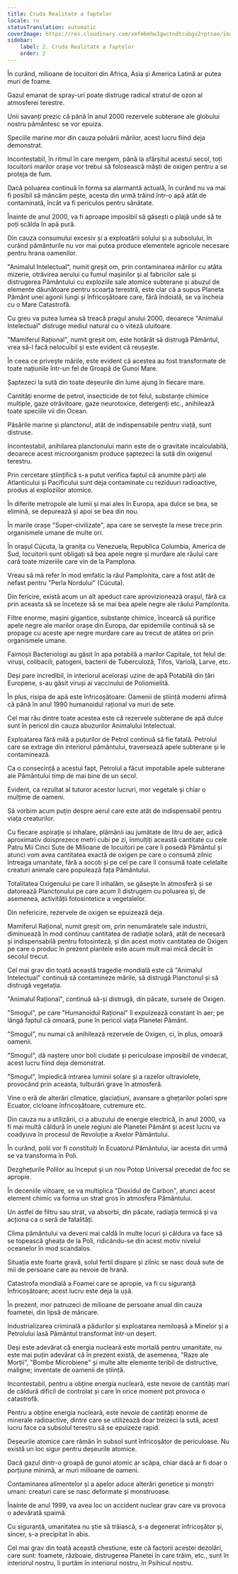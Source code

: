 ```yaml
---
title: Cruda Realitate a faptelor
locale: ro
statusTranslation: automatic
coverImage: https://res.cloudinary.com/xmfm6mhw3gwctndtcubgx2rptnae/image/upload/v1741354419/small_cover_la_gran_rebelion_28716e29d2.webp
sidebar:
    label: 2. Cruda Realitate a faptelor
    order: 2
---
```

În curând, milioane de locuitori din Africa, Asia și America Latină ar putea muri de foame.

Gazul emanat de spray-uri poate distruge radical stratul de ozon al atmosferei terestre.

Unii savanți prezic că până în anul 2000 rezervele subterane ale globului nostru pământesc se vor epuiza.

Speciile marine mor din cauza poluării mărilor, acest lucru fiind deja demonstrat.

Incontestabil, în ritmul în care mergem, până la sfârșitul acestui secol, toți locuitorii marilor orașe vor trebui să folosească măști de oxigen pentru a se proteja de fum.

Dacă poluarea continuă în forma sa alarmantă actuală, în curând nu va mai fi posibil să mâncăm pește, acesta din urmă trăind într-o apă atât de contaminată, încât va fi periculos pentru sănătate.

Înainte de anul 2000, va fi aproape imposibil să găsești o plajă unde să te poți scălda în apă pură.

Din cauza consumului excesiv și a exploatării solului și a subsolului, în curând pământurile nu vor mai putea produce elementele agricole necesare pentru hrana oamenilor.

"Animalul Intelectual", numit greșit om, prin contaminarea mărilor cu atâta mizerie, otrăvirea aerului cu fumul mașinilor și al fabricilor sale și distrugerea Pământului cu exploziile sale atomice subterane și abuzul de elemente dăunătoare pentru scoarța terestră, este clar că a supus Planeta Pământ unei agonii lungi și înfricoșătoare care, fără îndoială, se va încheia cu o Mare Catastrofă.

Cu greu va putea lumea să treacă pragul anului 2000, deoarece "Animalul Intelectual" distruge mediul natural cu o viteză uluitoare.

"Mamiferul Rațional", numit greșit om, este hotărât să distrugă Pământul, vrea să-l facă nelocuibil și este evident că reușește.

În ceea ce privește mările, este evident că acestea au fost transformate de toate națiunile într-un fel de Groapă de Gunoi Mare.

Șaptezeci la sută din toate deșeurile din lume ajung în fiecare mare.

Cantități enorme de petrol, insecticide de tot felul, substanțe chimice multiple, gaze otrăvitoare, gaze neurotoxice, detergenți etc., anihilează toate speciile vii din Ocean.

Păsările marine și planctonul, atât de indispensabile pentru viață, sunt distruse.

Incontestabil, anihilarea planctonului marin este de o gravitate incalculabilă, deoarece acest microorganism produce șaptezeci la sută din oxigenul terestru.

Prin cercetare științifică s-a putut verifica faptul că anumite părți ale Atlanticului și Pacificului sunt deja contaminate cu reziduuri radioactive, produs al exploziilor atomice.

În diferite metropole ale lumii și mai ales în Europa, apa dulce se bea, se elimină, se depurează și apoi se bea din nou.

În marile orașe "Super-civilizate", apa care se servește la mese trece prin organismele umane de multe ori.

În orașul Cúcuta, la granița cu Venezuela, Republica Columbia, America de Sud, locuitorii sunt obligați să bea apele negre și murdare ale râului care cară toate mizeriile care vin de la Pamplona.

Vreau să mă refer în mod emfatic la râul Pamplonita, care a fost atât de nefast pentru "Perla Nordului" (Cúcuta).

Din fericire, există acum un alt apeduct care aprovizionează orașul, fără ca prin aceasta să se înceteze să se mai bea apele negre ale râului Pamplonita.

Filtre enorme, mașini gigantice, substanțe chimice, încearcă să purifice apele negre ale marilor orașe din Europa, dar epidemiile continuă să se propage cu aceste ape negre murdare care au trecut de atâtea ori prin organismele umane.

Faimoșii Bacteriologi au găsit în apa potabilă a marilor Capitale, tot felul de: viruși, colibacili, patogeni, bacterii de Tuberculoză, Tifos, Variolă, Larve, etc.

Deși pare incredibil, în interiorul acelorași uzine de apă Potabilă din țări Europene, s-au găsit viruși ai vaccinului de Poliomielită.

În plus, risipa de apă este înfricoșătoare: Oamenii de știință moderni afirmă că până în anul 1990 humanoidul rațional va muri de sete.

Cel mai rău dintre toate acestea este că rezervele subterane de apă dulce sunt în pericol din cauza abuzurilor Animalului Intelectual.

Exploatarea fără milă a puțurilor de Petrol continuă să fie fatală. Petrolul care se extrage din interiorul pământului, traversează apele subterane și le contaminează.

Ca o consecință a acestui fapt, Petrolul a făcut impotabile apele subterane ale Pământului timp de mai bine de un secol.

Evident, ca rezultat al tuturor acestor lucruri, mor vegetale și chiar o mulțime de oameni.

Să vorbim acum puțin despre aerul care este atât de indispensabil pentru viața creaturilor.

Cu fiecare aspirație și inhalare, plămânii iau jumătate de litru de aer, adică aproximativ doisprezece metri cubi pe zi, înmulțiți această cantitate cu cele Patru Mii Cinci Sute de Milioane de locuitori pe care îi posedă Pământul și atunci vom avea cantitatea exactă de oxigen pe care o consumă zilnic întreaga umanitate, fără a socoti și pe cel pe care îl consumă toate celelalte creaturi animale care populează fața Pământului.

Totalitatea Oxigenului pe care îl inhalăm, se găsește în atmosferă și se datorează Planctonului pe care acum îl distrugem cu poluarea și, de asemenea, activității fotosintetice a vegetalelor.

Din nefericire, rezervele de oxigen se epuizează deja.

Mamiferul Rațional, numit greșit om, prin nenumăratele sale industrii, diminuează în mod continuu cantitatea de radiație solară, atât de necesară și indispensabilă pentru fotosinteză, și din acest motiv cantitatea de Oxigen pe care o produc în prezent plantele este acum mult mai mică decât în secolul trecut.

Cel mai grav din toată această tragedie mondială este că "Animalul Intelectual" continuă să contamineze mările, să distrugă Planctonul și să distrugă vegetația.

"Animalul Rațional", continuă să-și distrugă, din păcate, sursele de Oxigen.

"Smogul", pe care "Humanoidul Rațional" îl expulzează constant în aer; pe lângă faptul că omoară, pune în pericol viața Planetei Pământ.

"Smogul", nu numai că anihilează rezervele de Oxigen, ci, în plus, omoară oamenii.

"Smogul", dă naștere unor boli ciudate și periculoase imposibil de vindecat, acest lucru fiind deja demonstrat.

"Smogul", împiedică intrarea luminii solare și a razelor ultraviolete, provocând prin aceasta, tulburări grave în atmosferă.

Vine o eră de alterări climatice, glaciațiuni, avansare a ghețarilor polari spre Ecuator, cicloane înfricoșătoare, cutremure etc.

Din cauza nu a utilizării, ci a abuzului de energie electrică, în anul 2000, va fi mai multă căldură în unele regiuni ale Planetei Pământ și acest lucru va coadyuva în procesul de Revoluție a Axelor Pământului.

În curând, polii vor fi constituiți în Ecuatorul Pământului, iar acesta din urmă se va transforma în Poli.

Dezghețurile Polilor au început și un nou Potop Universal precedat de foc se apropie.

În deceniile viitoare, se va multiplica "Dioxidul de Carbon", atunci acest element chimic va forma un strat gros în atmosfera Pământului.

Un astfel de filtru sau strat, va absorbi, din păcate, radiația termică și va acționa ca o seră de fatalități.

Clima pământului va deveni mai caldă în multe locuri și căldura va face să se topească gheața de la Poli, ridicându-se din acest motiv nivelul oceanelor în mod scandalos.

Situația este foarte gravă, solul fertil dispare și zilnic se nasc două sute de mii de persoane care au nevoie de hrană.

Catastrofa mondială a Foamei care se apropie, va fi cu siguranță înfricoșătoare; acest lucru este deja la ușă.

În prezent, mor patruzeci de milioane de persoane anual din cauza foametei, din lipsă de mâncare.

Industrializarea criminală a pădurilor și exploatarea nemiloasă a Minelor și a Petrolului lasă Pământul transformat într-un deșert.

Deși este adevărat că energia nucleară este mortală pentru umanitate, nu este mai puțin adevărat că în prezent există, de asemenea, "Raze ale Morții", "Bombe Microbiene" și multe alte elemente teribil de distructive, maligne; inventate de oamenii de știință.

Incontestabil, pentru a obține energia nucleară, este nevoie de cantități mari de căldură dificil de controlat și care în orice moment pot provoca o catastrofă.

Pentru a obține energia nucleară, este nevoie de cantități enorme de minerale radioactive, dintre care se utilizează doar treizeci la sută, acest lucru face ca subsolul terestru să se epuizeze rapid.

Deșeurile atomice care rămân în subsol sunt înfricoșător de periculoase. Nu există un loc sigur pentru deșeurile atomice.

Dacă gazul dintr-o groapă de gunoi atomic ar scăpa, chiar dacă ar fi doar o porțiune minimă, ar muri milioane de oameni.

Contaminarea alimentelor și a apelor aduce alterări genetice și monștri umani: creaturi care se nasc deformate și monstruoase.

Înainte de anul 1999, va avea loc un accident nuclear grav care va provoca o adevărată spaimă.

Cu siguranță, umanitatea nu știe să trăiască, s-a degenerat înfricoșător și, sincer, s-a precipitat în abis.

Cel mai grav din toată această chestiune, este că factorii acestei dezolări, care sunt: foamete, războaie, distrugerea Planetei în care trăim, etc., sunt în interiorul nostru, îi purtăm în interiorul nostru, în Psihicul nostru.

